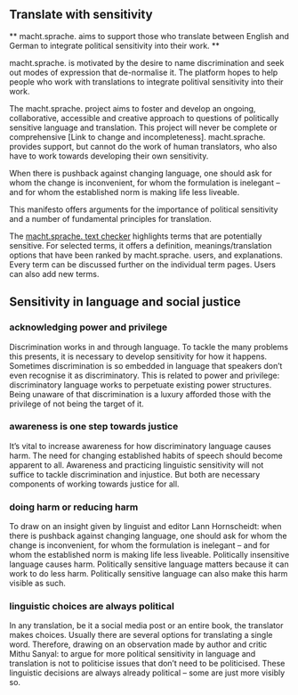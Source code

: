 ## Translate with sensitivity

** macht.sprache. aims to support those who translate between English and German to integrate political sensitivity into their work. **

macht.sprache. is motivated by the desire to name discrimination and seek out modes of expression that de-normalise it. The platform hopes to help people who work with translations to integrate politival sensitivity into their work.

The macht.sprache. project aims to foster and develop an ongoing, collaborative, accessible and creative approach to questions of politically sensitive language and translation. This project will never be complete or comprehensive [Link to change and incompleteness]. macht.sprache. provides support, but cannot do the work of human translators, who also have to work towards developing their own sensitivity.

<PullQuote author="Lann Hornscheidt">

When there is pushback against changing language, one should ask for whom the change is inconvenient, for whom the formulation is inelegant – and for whom the established norm is making life less liveable.

</PullQuote>

This manifesto offers arguments for the importance of political sensitivity and a number of fundamental principles for translation.

The [macht.sprache. text checker](/text-checker) highlights terms that are potentially sensitive. For selected terms, it offers a definition, meanings/translation options that have been ranked by macht.sprache. users, and explanations. Every term can be discussed further on the individual term pages. Users can also add new terms.

## Sensitivity in language and social justice

<Columns>

<div>

### acknowledging power and privilege

Discrimination works in and through language. To tackle the many problems this presents, it is necessary to develop sensitivity for how it happens. Sometimes discrimination is so embedded in language that speakers don’t even recognise it as discriminatory. This is related to power and privilege: discriminatory language works to perpetuate existing power structures. Being unaware of that discrimination is a luxury afforded those with the privilege of not being the target of it.

</div>
<div>

### awareness is one step towards justice

It’s vital to increase awareness for how discriminatory language causes harm. The need for changing established habits of speech should become apparent to all. Awareness and practicing linguistic sensitivity will not suffice to tackle discrimination and injustice. But both are necessary components of working towards justice for all.

</div>
<div>

### doing harm or reducing harm

To draw on an insight given by linguist and editor Lann Hornscheidt: when there is pushback against changing language, one should ask for whom the change is inconvenient, for whom the formulation is inelegant – and for whom the established norm is making life less liveable. Politically insensitive language causes harm. Politically sensitive language matters because it can work to do less harm. Politically sensitive language can also make this harm visible as such.

</div>
<div>

### linguistic choices are always political

In any translation, be it a social media post or an entire book, the translator makes choices. Usually there are several options for translating a single word. Therefore, drawing on an observation made by author and critic Mithu Sanyal: to argue for more political sensitivity in language and translation is not to politicise issues that don’t need to be politicised. These linguistic decisions are always already political – some are just more visibly so.

</div>

</Columns>
